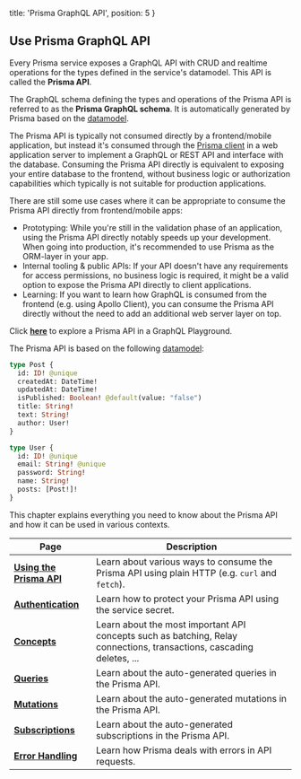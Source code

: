 
  title: 'Prisma GraphQL API',
  position: 5
}

## Use Prisma GraphQL API

Every Prisma service exposes a GraphQL API with CRUD and realtime operations for the types defined in the service's datamodel. This API is called the **Prisma API**.

The GraphQL schema defining the types and operations of the Prisma API is referred to as the **Prisma GraphQL schema**. It is automatically generated by Prisma based on the [datamodel](knul).

<Warning>

The Prisma API is typically not consumed directly by a frontend/mobile application, but instead it's consumed through the [Prisma client](/prisma-client) in a web application server to implement a GraphQL or REST API and interface with the database. Consuming the Prisma API directly is equivalent to exposing your entire database to the frontend, without business logic or authorization capabilities which typically is not suitable for production applications.

</Warning>

There are still some use cases where it can be appropriate to consume the Prisma API directly from frontend/mobile apps:

- Prototyping: While you're still in the validation phase of an application, using the Prisma API directly notably speeds up your development. When going into production, it's recommended to use Prisma as the ORM-layer in your app.
- Internal tooling & public APIs: If your API doesn't have any requirements for access permissions, no business logic is required, it might be a valid option to expose the Prisma API directly to client applications.
- Learning: If you want to learn how GraphQL is consumed from the frontend (e.g. using Apollo Client), you can consume the Prisma API directly without the need to add an additional web server layer on top.

<Collapse title="Try out the Prisma API in a GrapQL Playground">

Click [**here**](https://eu1.prisma.sh/running-examples/hello-world/dev) to explore a Prisma API in a GraphQL Playground.

The Prisma API is based on the following [datamodel](knul):

```graphql
type Post {
  id: ID! @unique
  createdAt: DateTime!
  updatedAt: DateTime!
  isPublished: Boolean! @default(value: "false")
  title: String!
  text: String!
  author: User!
}

type User {
  id: ID! @unique
  email: String! @unique
  password: String!
  name: String!
  posts: [Post!]!
}
```

</Collapse>

This chapter explains everything you need to know about the Prisma API and how it can be used in various contexts.

| Page | Description |
| -- | --- |
| [**Using the Prisma API**](nms2) | Learn about various ways to consume the Prisma API using plain HTTP (e.g. `curl` and `fetch`). |
| [**Authentication**](ghd4) | Learn how to protect your Prisma API using the service secret. |
| [**Concepts**](vw4d) | Learn about the most important API concepts such as batching, Relay connections, transactions, cascading deletes, ... 
| [**Queries**](qwe1) | Learn about the auto-generated queries in the Prisma API. |
| [**Mutations**](qwe2) | Learn about the auto-generated mutations in the Prisma API. |
| [**Subscriptions**](qwe3) | Learn about the auto-generated subscriptions in the Prisma API. |
| [**Error Handling**](pdfv) | Learn how Prisma deals with errors in API requests. |